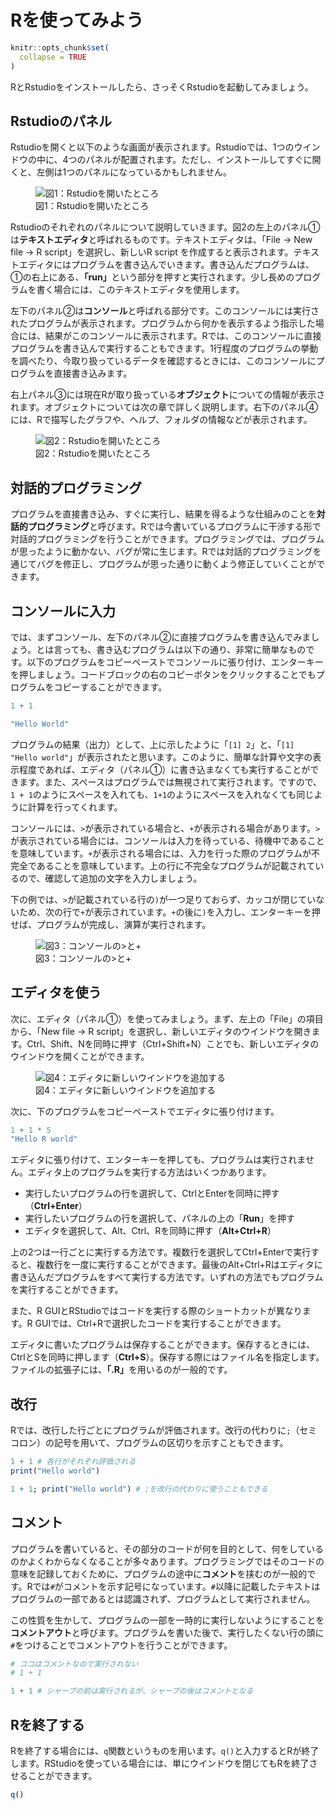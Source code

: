 # Rを使ってみよう

```r
knitr::opts_chunk$set(
  collapse = TRUE
)
```

RとRstudioをインストールしたら、さっそくRstudioを起動してみましょう。

## Rstudioのパネル

Rstudioを開くと以下のような画面が表示されます。Rstudioでは、1つのウインドウの中に、4つのパネルが配置されます。ただし、インストールしてすぐに開くと、左側は1つのパネルになっているかもしれません。

![図1：Rstudioを開いたところ](./image/Rstudio1.png)

Rstudioのそれぞれのパネルについて説明していきます。図2の左上のパネル①は**テキストエディタ**と呼ばれるものです。テキストエディタは、「File → New file → R script」を選択し、新しいR script
を作成すると表示されます。テキストエディタにはプログラムを書き込んでいきます。書き込んだプログラムは、①の右上にある、**「run」**という部分を押すと実行されます。少し長めのプログラムを書く場合には、このテキストエディタを使用します。

左下のパネル②は**コンソール**と呼ばれる部分です。このコンソールには実行されたプログラムが表示されます。プログラムから何かを表示するよう指示した場合には、結果がこのコンソールに表示されます。Rでは、このコンソールに直接プログラムを書き込んで実行することもできます。1行程度のプログラムの挙動を調べたり、今取り扱っているデータを確認するときには、このコンソールにプログラムを直接書き込みます。

右上パネル③には現在Rが取り扱っている**オブジェクト**についての情報が表示されます。オブジェクトについては次の章で詳しく説明します。右下のパネル④には、Rで描写したグラフや、ヘルプ、フォルダの情報などが表示されます。

![図2：Rstudioを開いたところ](./image/Rstudio2.png)

:::{.callout-tip collapse="true"}

## 対話的プログラミング

プログラムを直接書き込み、すぐに実行し、結果を得るような仕組みのことを**対話的プログラミング**と呼びます。Rでは今書いているプログラムに干渉する形で対話的プログラミングを行うことができます。プログラミングでは、プログラムが思ったように動かない、バグが常に生じます。Rでは対話的プログラミングを通じてバグを修正し、プログラムが思った通りに動くよう修正していくことができます。

:::

## コンソールに入力

では、まずコンソール、左下のパネル②に直接プログラムを書き込んでみましょう。とは言っても、書き込むプログラムは以下の通り、非常に簡単なものです。以下のプログラムをコピーペーストでコンソールに張り付け、エンターキーを押しましょう。コードブロックの右のコピーボタンをクリックすることでもプログラムをコピーすることができます。

```r
1 + 1

"Hello World"
```

プログラムの結果（出力）として、上に示したように「`[1] 2`」と、「`[1] "Hello world"`」が表示されたと思います。このように、簡単な計算や文字の表示程度であれば、エディタ（パネル①）に書き込まなくても実行することができます。また、スペースはプログラムでは無視されて実行されます。ですので、`1 + 1`のようにスペースを入れても、`1+1`のようにスペースを入れなくても同じように計算を行ってくれます。

コンソールには、`>`が表示されている場合と、`+`が表示される場合があります。`>`が表示されている場合には、コンソールは入力を待っている、待機中であることを意味しています。`+`が表示される場合には、入力を行った際のプログラムが不完全であることを意味しています。上の行に不完全なプログラムが記載されているので、確認して追加の文字を入力しましょう。

下の例では、`>`が記載されている行の`)`が一つ足りておらず、カッコが閉じていないため、次の行で`+`が表示されています。`+`の後に`)`を入力し、エンターキーを押せば、プログラムが完成し、演算が実行されます。

![図3：コンソールの>と+](./image/console_image.png)

## エディタを使う

次に、エディタ（パネル①）を使ってみましょう。まず、左上の「File」の項目から、「New file → R script」を選択し、新しいエディタのウインドウを開きます。Ctrl、Shift、Nを同時に押す（Ctrl+Shift+N）ことでも、新しいエディタのウインドウを開くことができます。

![図4：エディタに新しいウインドウを追加する](./image/file_Rscript.png)

次に、下のプログラムをコピーペーストでエディタに張り付けます。

```r
1 + 1 * 5
"Hello R world"
```

エディタに張り付けて、エンターキーを押しても、プログラムは実行されません。エディタ上のプログラムを実行する方法はいくつかあります。

-   実行したいプログラムの行を選択して、CtrlとEnterを同時に押す（**Ctrl+Enter**）
-   実行したいプログラムの行を選択して、パネルの上の「**Run**」を押す
-   エディタを選択して、Alt、Ctrl、Rを同時に押す（**Alt+Ctrl+R**）

上の2つは一行ごとに実行する方法です。複数行を選択してCtrl+Enterで実行すると、複数行を一度に実行することができます。最後のAlt+Ctrl+Rはエディタに書き込んだプログラムをすべて実行する方法です。いずれの方法でもプログラムを実行することができます。

また、R GUIとRStudioではコードを実行する際のショートカットが異なります。R GUIでは、Ctrl+Rで選択したコードを実行することができます。

エディタに書いたプログラムは保存することができます。保存するときには、CtrlとSを同時に押します（**Ctrl+S**）。保存する際にはファイル名を指定します。ファイルの拡張子には、**「.R」**を用いるのが一般的です。

## 改行

Rでは、改行した行ごとにプログラムが評価されます。改行の代わりに`;`（セミコロン）の記号を用いて、プログラムの区切りを示すこともできます。

```r
1 + 1 # 各行がそれぞれ評価される
print("Hello world")

1 + 1; print("Hello world") # ;を改行の代わりに使うこともできる
```



## コメント

プログラムを書いていると、その部分のコードが何を目的として、何をしているのかよくわからなくなることが多々あります。プログラミングではそのコードの意味を記録しておくために、プログラムの途中に**コメント**を挟むのが一般的です。Rでは`#`がコメントを示す記号になっています。`#`以降に記載したテキストはプログラムの一部であるとは認識されず、プログラムとして実行されません。

この性質を生かして、プログラムの一部を一時的に実行しないようにすることを**コメントアウト**と呼びます。プログラムを書いた後で、実行したくない行の頭に`#`をつけることでコメントアウトを行うことができます。

```r
# ココはコメントなので実行されない
# 1 + 1 

1 + 1 # シャープの前は実行されるが、シャープの後はコメントとなる
```

## Rを終了する

Rを終了する場合には、`q`関数というものを用います。`q()`と入力するとRが終了します。RStudioを使っている場合には、単にウインドウを閉じてもRを終了させることができます。

```r
q()
```

